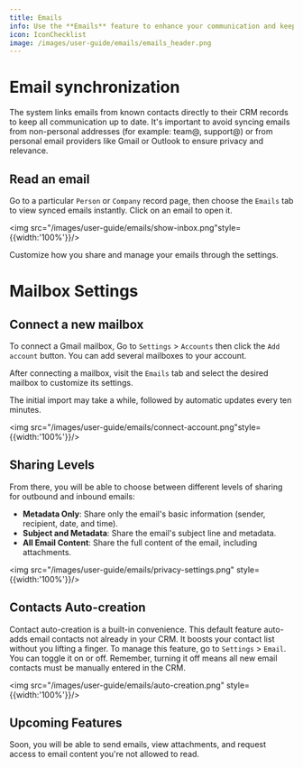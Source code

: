 ```yaml
---
title: Emails
info: Use the **Emails** feature to enhance your communication and keep your inbox connected. This guide will help synchronize a Gmail mailbox.
icon: IconChecklist
image: /images/user-guide/emails/emails_header.png
---
```


# Email synchronization

The system links emails from known contacts directly to their CRM records to keep all communication up to date. It's important to avoid syncing emails from non-personal addresses (for example: team@, support@) or from personal email providers like Gmail or Outlook to ensure privacy and relevance.

## Read an email

Go to a particular `Person` or `Company` record page, then choose the `Emails` tab to view synced emails instantly. Click on an email to open it.

<img src="/images/user-guide/emails/show-inbox.png"style={{width:'100%'}}/>

Customize how you share and manage your emails through the settings. 

# Mailbox Settings

## Connect a new mailbox

To connect a Gmail mailbox, Go to `Settings` > `Accounts` then click the `Add account` button. You can add several mailboxes to your account.

After connecting a mailbox, visit the `Emails` tab and select the desired mailbox to customize its settings.

The initial import may take a while, followed by automatic updates every ten minutes.

<img src="/images/user-guide/emails/connect-account.png"style={{width:'100%'}}/>

## Sharing Levels

From there, you will be able to choose between different levels of sharing for outbound and inbound emails:

- **Metadata Only**: Share only the email's basic information (sender, recipient, date, and time).
- **Subject and Metadata**: Share the email's subject line and metadata.
- **All Email Content**: Share the full content of the email, including attachments.

<img src="/images/user-guide/emails/privacy-settings.png" style={{width:'100%'}}/>

## Contacts Auto-creation

Contact auto-creation is a built-in convenience. This default feature auto-adds email contacts not already in your CRM. It boosts your contact list without you lifting a finger. To manage this feature, go to `Settings` > `Email`. You can toggle it on or off. Remember, turning it off means all new email contacts must be manually entered in the CRM.

<img src="/images/user-guide/emails/auto-creation.png" style={{width:'100%'}}/>

## Upcoming Features

Soon, you will be able to send emails, view attachments, and request access to email content you're not allowed to read.
